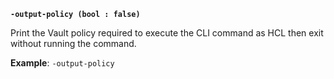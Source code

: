 <a id="global-output-policy" />

**`-output-policy (bool : false)`**

Print the Vault policy required to execute the CLI command as HCL then exit
without running the command.

**Example**: `-output-policy`

